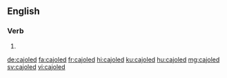 ==English==

===Verb===
{{head|en|verb form}}

# {{en-past of|cajole}}

[[de:cajoled]]
[[fa:cajoled]]
[[fr:cajoled]]
[[hi:cajoled]]
[[ku:cajoled]]
[[hu:cajoled]]
[[mg:cajoled]]
[[sv:cajoled]]
[[vi:cajoled]]